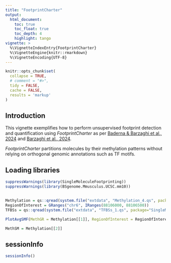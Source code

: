 ```yaml
---
title: "FootprintCharter"
output: 
  html_document:
    toc: true
    toc_float: true
    toc_depth: 4
    highlight: tango
vignette: >
  %\VignetteIndexEntry{FootprintCharter}
  %\VignetteEngine{knitr::rmarkdown}
  %\VignetteEncoding{UTF-8}
---
```


```r
knitr::opts_chunk$set(
  collapse = TRUE,
  # comment = "#>", 
  tidy = FALSE, 
  cache = FALSE, 
  results = 'markup'
)
```

## Introduction
This vignette exemplifies how to perform unsupervised footprint detection and quantification using *FootprintCharter* as per [Baderna & Barzaghi et al., 2024]() and [Barzaghi et al., 2024]().  

*FootprintCharter* partitions molecules by their methylation patterns without relying on orthogonal genomic annotations such as TF motifs.  

## Loading libraries
```r
suppressWarnings(library(SingleMoleculeFootprinting))
suppressWarnings(library(BSgenome.Mmusculus.UCSC.mm10))
```

##
```r
Methylation = qs::qread(system.file("extdata", "Methylation_4.qs", package="SingleMoleculeFootprinting"))
RegionOfInterest = GRanges("chr6", IRanges(88106000, 88106500))
TFBSs = qs::qread(system.file("extdata", "TFBSs_1.qs", package="SingleMoleculeFootprinting"))

PlotAvgSMF(MethGR = Methylation[[1]], RegionOfInterest = RegionOfInterest, TFBSs = TFBSs)
```


```r
MethSM = Methylation[[2]]
```


## sessionInfo
```r
sessionInfo()
```